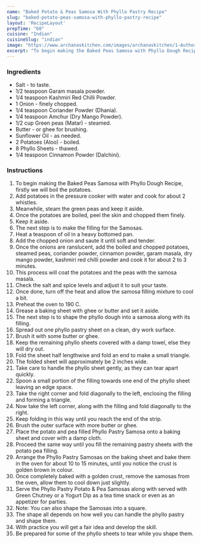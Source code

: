 ---
name: "Baked Potato & Peas Samosa With Phyllo Pastry Recipe"
slug: "baked-potato-peas-samosa-with-phyllo-pastry-recipe"
layout: 'RecipeLayout'
prepTime: "60"
cuisine: "Indian"
cuisineSlug: "indian"
image: "https://www.archanaskitchen.com/images/archanaskitchen/1-Author/Divya_Shivaraman_/Baked_Potato_Peas_Samosa_with_Phyllo_Pastry_Recipe.jpg"
excerpt: "To begin making the Baked Peas Samosa with Phyllo Dough Recipe, firstly we will boil the potatoes"
---

### Ingredients

- Salt - to taste.
- 1/2 teaspoon Garam masala powder.
- 1/4 teaspoon Kashmiri Red Chilli Powder.
- 1 Onion - finely chopped.
- 1/4 teaspoon Coriander Powder (Dhania).
- 1/4 teaspoon Amchur (Dry Mango Powder).
- 1/2 cup Green peas (Matar) - steamed.
- Butter - or ghee for brushing.
- Sunflower Oil - as needed.
- 2 Potatoes (Aloo) - boiled.
- 8 Phyllo Sheets - thawed.
- 1/4 teaspoon Cinnamon Powder (Dalchini).

### Instructions

1. To begin making the Baked Peas Samosa with Phyllo Dough Recipe, firstly we will boil the potatoes.
1. Add potatoes in the pressure cooker with water and cook for about 2 whistles.
1. Meanwhile, steam the green peas and keep it aside.
1. Once the potatoes are boiled, peel the skin and chopped them finely.
1. Keep it aside.
1. The next step is to make the filling for the Samosas.
1. Heat a teaspoon of oil in a heavy bottomed pan.
1. Add the chopped onion and saute it until soft and tender.
1. Once the onions are ranslucent, add the boiled and chopped potatoes, steamed peas, coriander powder, cinnamon powder, garam masala, dry mango powder, kashmiri red chilli powder and cook it for about 2 to 3 minutes.
1. This process will coat the potatoes and the peas with the samosa masala.
1. Check the salt and spice levels and adjust it to suit your taste.
1. Once done, turn off the heat and allow the samosa filling mixture to cool a bit.
1. Preheat the oven to 190 C.
1. Grease a baking sheet with ghee or butter and set it aside.
1. The next step is to shape the phyllo dough into a samosa along with its filling.
1. Spread out one phyllo pastry sheet on a clean, dry work surface.
1. Brush it with some butter or ghee.
1. Keep the remaining phyllo sheets covered with a damp towel, else they will dry out.
1. Fold the sheet half lengthwise and fold an end to make a small triangle.
1. The folded sheet will approximately be 2 inches wide.
1. Take care to handle the phyllo sheet gently, as they can tear apart quickly.
1. Spoon a small portion of the filling towards one end of the phyllo sheet leaving an edge space.
1. Take the right corner and fold diagonally to the left, enclosing the filling and forming a triangle.
1. Now take the left corner, along with the filling and fold diagonally to the right.
1. Keep folding in this way until you reach the end of the strip.
1. Brush the outer surface with more butter or ghee.
1. Place the potato and pea filled Phyllo Pastry Samosa onto a baking sheet and cover with a damp cloth.
1. Proceed the same way until you fill the remaining pastry sheets with the potato pea filling.
1. Arrange the Phyllo Pastry Samosas on the baking sheet and bake them in the oven for about 10 to 15 minutes, until you notice the crust is golden brown in colour.
1. Once completely baked with a golden crust, remove the samosas from the oven, allow them to cool down just slightly.
1. Serve the Phyllo Pastry Potato & Pea Samosas along with served with Green Chutney or a Yogurt Dip as a tea time snack or even as an appetizer for parties.
1. Note: You can also shape the Samosas into a square.
1. The shape all depends on how well you can handle the phyllo pastry and shape them.
1. With practice you will get a fair idea and develop the skill.
1. Be prepared for some of the phyllo sheets to tear while you shape them.
